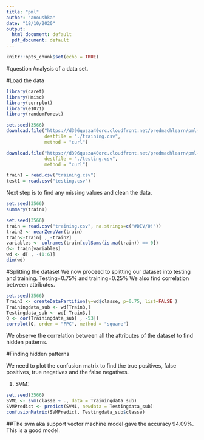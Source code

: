 ---
title: "pml"
author: "anoushka"
date: "18/10/2020"
output:
  html_document: default
  pdf_document: default
---

```{r setup, include=FALSE}
knitr::opts_chunk$set(echo = TRUE)
```

#question
Analysis of a data set.


#Load the data

```{r, results=FALSE}
library(caret)
library(Hmisc)
library(corrplot)
library(e1071)
library(randomForest)
```


```{r}
set.seed(3566)
download.file("https://d396qusza40orc.cloudfront.net/predmachlearn/pml-training.csv",
              destfile = "./training.csv", 
              method = "curl")

download.file("https://d396qusza40orc.cloudfront.net/predmachlearn/pml-testing.csv",
              destfile = "./testing.csv", 
              method = "curl")
```



```{r}
train1 = read.csv("training.csv")
test1 = read.csv("testing.csv")
```
Next step is to find any missing values and clean the data.

```{r}
set.seed(3566)
summary(train1)
```
```{r}
set.seed(3566)
train = read.csv("training.csv", na.strings=c("#DIV/0!"))
train2 <- nearZeroVar(train)
train<-train[ , -train2]
variables <- colnames(train[colSums(is.na(train)) == 0])
d<- train[variables]
wd <- d[ , -(1:6)]
dim(wd)
```

#Splitting the dataset
We now proceed to splitting our dataset into testing and training. Testing=0.75% and training=0.25%
We also find correlation between attributes.


```{r}
set.seed(3566)
Train3 <- createDataPartition(y=wd$classe, p=0.75, list=FALSE )
Trainingdata_sub <- wd[Train3,]
Testingdata_sub <- wd[-Train3,]
Q <- cor(Trainingdata_sub[ , -53])
corrplot(Q, order = "FPC", method = "square")
```

We observe the correlation between all the attributes of the dataset to find hidden patterns.


#Finding hidden patterns

We need to plot the confusion matrix to find the true positives, false positives, true negatives and the false negatives.

1. SVM:


```{r}
set.seed(3566)
SVM1 <- svm(classe ~ ., data = Trainingdata_sub)
SVMPredict <- predict(SVM1, newdata = Testingdata_sub)
confusionMatrix(SVMPredict, Testingdata_sub$classe)
```



##The svm aka support vector machine model gave the accuracy 94.09%. This is a good model.


